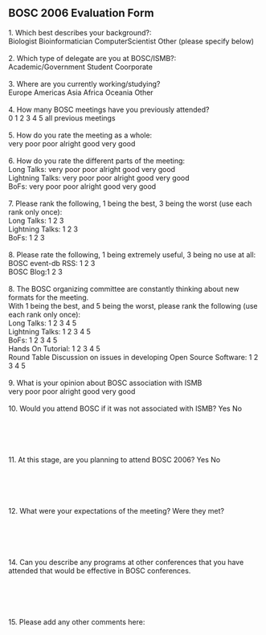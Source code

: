 ==BOSC 2006 Evaluation Form==

1. Which best describes your background?:<br>
Biologist Bioinformatician ComputerScientist Other (please specify below)<br>
<br>
2. Which type of delegate are you at BOSC/ISMB?:<br>
Academic/Government Student Coorporate<br>
<br>
3. Where are you currently working/studying?<br>
Europe Americas Asia Africa Oceania Other<br>
<br>
4. How many BOSC meetings have you previously attended?<br>
0 1 2 3 4 5 all previous meetings<br>
<br>
5. How do you rate the meeting as a whole:<br>
very poor poor alright good very good<br>
<br>
6. How do you rate the different parts of the meeting:<br>
Long Talks: very poor poor alright good very good<br>
Lightning Talks: very poor poor alright good very good<br>
BoFs: very poor poor alright good very good<br>
<br>
7. Please rank the following, 1 being the best, 3 being the worst (use each rank only once):<br>
Long Talks: 1 2 3<br>
Lightning Talks: 1 2 3<br>
BoFs: 1 2 3<br>
<br>
8. Please rate the following, 1 being extremely useful, 3 being no use at all:
BOSC event-db RSS: 1 2 3<br>
BOSC Blog:1 2 3<br>
<br>
8. The BOSC organizing committee are constantly thinking about new formats for the meeting.<br>
With 1 being the best, and 5 being the worst, please rank the following (use each rank only once):<br>
Long Talks: 1 2 3 4 5<br>
Lightning Talks: 1 2 3 4 5<br>
BoFs: 1 2 3 4 5<br>
Hands On Tutorial: 1 2 3 4 5<br>
Round Table Discussion on issues in developing Open Source Software: 1 2 3 4 5<br>
<br>
9. What is your opinion about BOSC association with ISMB<br>
very poor poor alright good very good<br>
<br>
10. Would you attend BOSC if it was not associated with ISMB? Yes No<br>
<br><br><br><br><br>
11. At this stage, are you planning to attend BOSC 2006? Yes No<br>
<br><br><br><br><br>
12. What were your expectations of the meeting? Were they met?<br>
<br><br><br><br><br>
14. Can you describe any programs at other conferences that you have attended that would be effective
in BOSC conferences.<br>
<br><br><br><br><br>
15. Please add any other comments here:<br><br><br><br><br>